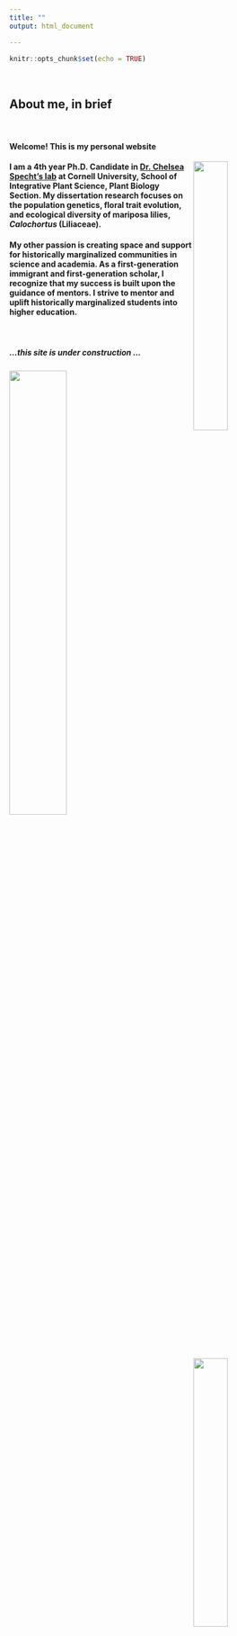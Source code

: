 ```yaml
---
title: ""
output: html_document

---
```


```r
knitr::opts_chunk$set(echo = TRUE)
```

<br>

## About me, in brief

<br>

#### Welcome! This is my personal website

<img src="IMG_7259.JPG" align="right" height="35%" width="35%"> 

#### I am a 4th year Ph.D. Candidate in [Dr. Chelsea Specht's lab](https://blogs.cornell.edu/specht/) at Cornell University, School of Integrative Plant Science, Plant Biology Section. My dissertation research focuses on the population genetics, floral trait evolution, and ecological diversity of mariposa lilies, *Calochortus* (Liliaceae).

#### My other passion is creating space and support for historically marginalized communities in science and academia. As a first-generation immigrant and first-generation scholar, I recognize that my success is built upon the guidance of mentors. I strive to mentor and uplift historically marginalized students into higher education.

<br>

##### ...this site is under construction ...


<img src="IMG_7077.JPG" height="45%" width="45%">
<img src="IMG_20190616_121203.jpg" align="right" height="35%" width="35%">

